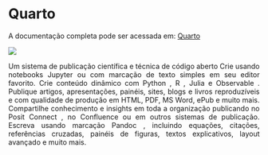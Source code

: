 # Quarto
<div style="text-align: justify"> 

A documentação completa pode ser acessada em: [Quarto](https://quarto.org/)

![](./img/quarto1.png)




Um sistema de publicação científica e técnica de código aberto
Crie usando notebooks Jupyter ou com marcação de texto simples em seu editor favorito.
Crie conteúdo dinâmico com Python , R , Julia e Observable .
Publique artigos, apresentações, painéis, sites, blogs e livros reproduzíveis e com qualidade de produção em HTML, PDF, MS Word, ePub e muito mais.
Compartilhe conhecimento e insights em toda a organização publicando no Posit Connect , no Confluence ou em outros sistemas de publicação.
Escreva usando marcação Pandoc , incluindo equações, citações, referências cruzadas, painéis de figuras, textos explicativos, layout avançado e muito mais.
